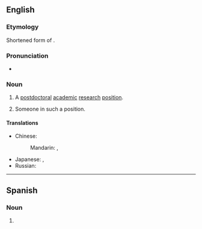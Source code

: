 ==English==

===Etymology===
Shortened form of {{m|en|postdoctoral}}.

===Pronunciation===
* {{IPA|/ˈpoʊstˌdɒk/|lang=en}}

===Noun===
{{en-noun}}

# {{lb|en|informal}} A [[postdoctoral]] [[academic]] [[research]] [[position]].
# {{lb|en|informal}} Someone in such a position.

====Translations====
{{trans-top|a postdoctoral academic research position}}
* Chinese:
*: Mandarin: {{t+|cmn|博士後|sc=Hani}}, {{t+|cmn|博士后|tr=bó shì hòu}}
{{trans-mid}}
* Japanese: {{t|ja|ポスドク|tr=posudoku|sc=Jpan}}, {{t|ja|博士研究員|tr=はくしけんきゅういん, hakushi kenkyūin|sc=Jpan}}
* Russian: {{t|ru|нау́чный сотру́дник с учёной степенью|tr=}}
{{trans-bottom}}

----

==Spanish==

===Noun===
{{es-noun|m}}

# {{l|en|postdoc}}